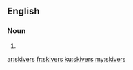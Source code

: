 ==English==

===Noun===
{{head|en}}

# {{plural of|skiver}}

[[ar:skivers]]
[[fr:skivers]]
[[ku:skivers]]
[[my:skivers]]